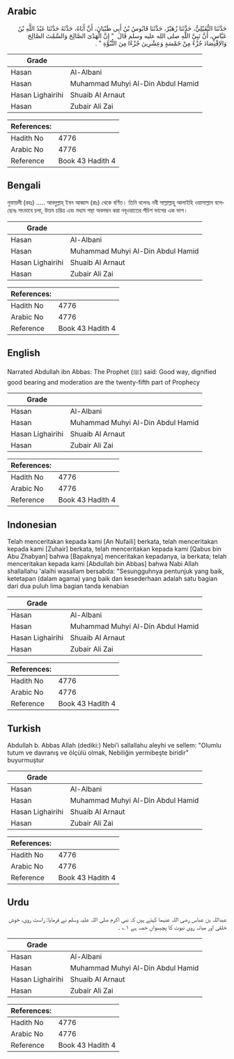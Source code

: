 ## Arabic


<div dir="rtl" lang="ar" style={{fontSize:'larger',backgroundColor:'#f8f9fa',padding:20}}>
حَدَّثَنَا النُّفَيْلِيُّ، حَدَّثَنَا زُهَيْرٌ، حَدَّثَنَا قَابُوسُ بْنُ أَبِي ظَبْيَانَ، أَنَّ أَبَاهُ، حَدَّثَهُ حَدَّثَنَا عَبْدُ اللَّهِ بْنُ عَبَّاسٍ، أَنَّ نَبِيَّ اللَّهِ صلى الله عليه وسلم قَالَ ‏ "‏ إِنَّ الْهَدْىَ الصَّالِحَ وَالسَّمْتَ الصَّالِحَ وَالاِقْتِصَادَ جُزْءٌ مِنْ خَمْسَةٍ وَعِشْرِينَ جُزْءًا مِنَ النُّبُوَّةِ ‏"‏ ‏.‏
</div>
<div style={{backgroundColor:'#f8f9fa',padding:20, marginBottom: 10}}><table> <thead> <tr> <th>Grade</th> <th></th> </tr> </thead> <tbody> <tr><td>Hasan</td><td>Al-Albani</td></tr><tr><td>Hasan</td><td>Muhammad Muhyi Al-Din Abdul Hamid</td></tr><tr><td>Hasan Lighairihi</td><td>Shuaib Al Arnaut</td></tr><tr><td>Hasan</td><td>Zubair Ali Zai</td></tr></tbody></table><table> <thead> <tr> <th>References:</th> <th></th> </tr> </thead> <tbody><tr><td>Hadith No</td><td>4776</td></tr><tr><td>Arabic No</td><td>4776</td></tr><tr><td>Reference</td><td>Book 43 Hadith 4</td></tr></tbody></table></div>

## Bengali


<div dir="ltr" lang="bn" style={{fontSize:'larger',backgroundColor:'#f8f9fa',padding:20}}>
নুফায়লী (রহঃ) ..... আবদুল্লাহ্‌ ইবন আব্বাস (রাঃ) থেকে বর্ণিত। তিনি বলেনঃ নবী সাল্লাল্লাহু আলাইহি ওয়াসাল্লাম বলেছেনঃ সৎভাবে চলা, উত্তম চরিত্র এবং মধ্যম পন্থা অবলম্বন করা নবূওয়াতের পঁচিশ ভাগের এক ভাগ।
</div>
<div style={{backgroundColor:'#f8f9fa',padding:20, marginBottom: 10}}><table> <thead> <tr> <th>Grade</th> <th></th> </tr> </thead> <tbody> <tr><td>Hasan</td><td>Al-Albani</td></tr><tr><td>Hasan</td><td>Muhammad Muhyi Al-Din Abdul Hamid</td></tr><tr><td>Hasan Lighairihi</td><td>Shuaib Al Arnaut</td></tr><tr><td>Hasan</td><td>Zubair Ali Zai</td></tr></tbody></table><table> <thead> <tr> <th>References:</th> <th></th> </tr> </thead> <tbody><tr><td>Hadith No</td><td>4776</td></tr><tr><td>Arabic No</td><td>4776</td></tr><tr><td>Reference</td><td>Book 43 Hadith 4</td></tr></tbody></table></div>

## English


<div dir="ltr" lang="en" style={{fontSize:'larger',backgroundColor:'#f8f9fa',padding:20}}>
Narrated Abdullah ibn Abbas: The Prophet (ﷺ) said: Good way, dignified good bearing and moderation are the twenty-fifth part of Prophecy
</div>
<div style={{backgroundColor:'#f8f9fa',padding:20, marginBottom: 10}}><table> <thead> <tr> <th>Grade</th> <th></th> </tr> </thead> <tbody> <tr><td>Hasan</td><td>Al-Albani</td></tr><tr><td>Hasan</td><td>Muhammad Muhyi Al-Din Abdul Hamid</td></tr><tr><td>Hasan Lighairihi</td><td>Shuaib Al Arnaut</td></tr><tr><td>Hasan</td><td>Zubair Ali Zai</td></tr></tbody></table><table> <thead> <tr> <th>References:</th> <th></th> </tr> </thead> <tbody><tr><td>Hadith No</td><td>4776</td></tr><tr><td>Arabic No</td><td>4776</td></tr><tr><td>Reference</td><td>Book 43 Hadith 4</td></tr></tbody></table></div>

## Indonesian


<div dir="ltr" lang="id" style={{fontSize:'larger',backgroundColor:'#f8f9fa',padding:20}}>
Telah menceritakan kepada kami [An Nufaili] berkata, telah menceritakan kepada kami [Zuhair] berkata, telah menceritakan kepada kami [Qabus bin Abu Zhabyan] bahwa [Bapaknya] menceritakan kepadanya, ia berkata; telah menceritakan kepada kami [Abdullah bin Abbas] bahwa Nabi Allah shallallahu 'alaihi wasallam bersabda: "Sesungguhnya pentunjuk yang baik, ketetapan (dalam agama) yang baik dan kesederhaan adalah satu bagian dari dua puluh lima bagian tanda kenabian
</div>
<div style={{backgroundColor:'#f8f9fa',padding:20, marginBottom: 10}}><table> <thead> <tr> <th>Grade</th> <th></th> </tr> </thead> <tbody> <tr><td>Hasan</td><td>Al-Albani</td></tr><tr><td>Hasan</td><td>Muhammad Muhyi Al-Din Abdul Hamid</td></tr><tr><td>Hasan Lighairihi</td><td>Shuaib Al Arnaut</td></tr><tr><td>Hasan</td><td>Zubair Ali Zai</td></tr></tbody></table><table> <thead> <tr> <th>References:</th> <th></th> </tr> </thead> <tbody><tr><td>Hadith No</td><td>4776</td></tr><tr><td>Arabic No</td><td>4776</td></tr><tr><td>Reference</td><td>Book 43 Hadith 4</td></tr></tbody></table></div>

## Turkish


<div dir="ltr" lang="tr" style={{fontSize:'larger',backgroundColor:'#f8f9fa',padding:20}}>
Abdullah b. Abbas Allah (dediki:) Nebi’i sallallahu aleyhi ve sellem: "Olumlu tutum ve davranış ve ölçülü olmak, Nebiliğin yermibeşte biridir" buyurmuştur
</div>
<div style={{backgroundColor:'#f8f9fa',padding:20, marginBottom: 10}}><table> <thead> <tr> <th>Grade</th> <th></th> </tr> </thead> <tbody> <tr><td>Hasan</td><td>Al-Albani</td></tr><tr><td>Hasan</td><td>Muhammad Muhyi Al-Din Abdul Hamid</td></tr><tr><td>Hasan Lighairihi</td><td>Shuaib Al Arnaut</td></tr><tr><td>Hasan</td><td>Zubair Ali Zai</td></tr></tbody></table><table> <thead> <tr> <th>References:</th> <th></th> </tr> </thead> <tbody><tr><td>Hadith No</td><td>4776</td></tr><tr><td>Arabic No</td><td>4776</td></tr><tr><td>Reference</td><td>Book 43 Hadith 4</td></tr></tbody></table></div>

## Urdu


<div dir="rtl" lang="ur" style={{fontSize:'larger',backgroundColor:'#f8f9fa',padding:20}}>
عبداللہ بن عباس رضی اللہ عنہما کہتے ہیں کہ نبی اکرم صلی اللہ علیہ وسلم نے فرمایا: راست روی، خوش خلقی اور میانہ روی نبوت کا پچیسواں حصہ ہے ۱؎ ۔
</div>
<div style={{backgroundColor:'#f8f9fa',padding:20, marginBottom: 10}}><table> <thead> <tr> <th>Grade</th> <th></th> </tr> </thead> <tbody> <tr><td>Hasan</td><td>Al-Albani</td></tr><tr><td>Hasan</td><td>Muhammad Muhyi Al-Din Abdul Hamid</td></tr><tr><td>Hasan Lighairihi</td><td>Shuaib Al Arnaut</td></tr><tr><td>Hasan</td><td>Zubair Ali Zai</td></tr></tbody></table><table> <thead> <tr> <th>References:</th> <th></th> </tr> </thead> <tbody><tr><td>Hadith No</td><td>4776</td></tr><tr><td>Arabic No</td><td>4776</td></tr><tr><td>Reference</td><td>Book 43 Hadith 4</td></tr></tbody></table></div>
